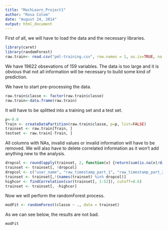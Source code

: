 ```yaml
---
title: "MachLearn_Project1"
author: "Rosa Colom"
date: "August 24, 2014"
output: html_document
---
```


First of all, we will have to load the data and the necessary libraries.

```r
library(caret)
library(randomForest)
raw.train<- read.csv("pml-training.csv", row.names = 1, as.is=TRUE, na.strings=c('', NA))
```

We have 19622 obsevations of 159 variables. The data is too large and it is obvious that not all information will be necessary to build some kind of prediction.

We have to start pre-processing the data.

```r
raw.train$classe <- factor(raw.train$classe)
raw.train<-data.frame(raw.train)
```

It will have to be splitted into a training set and a test set.

```r
p<-0.6
Train <- createDataPartition(raw.train$classe, p=p, list=FALSE)
trainset <- raw.train[Train, ]
testset <- raw.train[-Train, ]
```

All columns with NAs, invalid values or invalid information will have to be removed. We will also have to delete correlated information as it won't add anything new to the analysis.


```r
dropcol <- round(apply(trainset, 2, function(x) {return(sum(is.na(x)/dim(trainset)[1]))}), 0) == 1.0
trainset <- trainset[, !dropcol]
dropcol <- c("user_name", "raw_timestamp_part_1", "raw_timestamp_part_2", "new_window", "num_window", "cvtd_timestamp")
trainset <- trainset[,!(names(trainset) %in% dropcol)]
highcor <- findCorrelation(cor(trainset[, 1:52]), cutoff=0.6)
trainset <- trainset[, -highcor]
```

Now we will perform the randomForest process.

```r
modFit <- randomForest(classe ~ ., data = trainset)
```

As we can see below, the results are not bad.

```r
modFit
```

